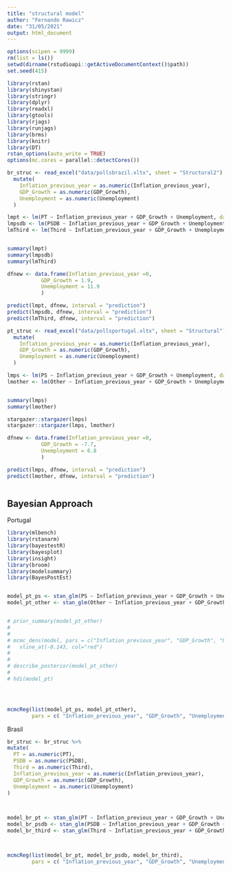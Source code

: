 ---
title: "structural model"
author: "Fernando Rawicz"
date: "31/05/2021"
output: html_document
---

```{r message = FALSE}
options(scipen = 9999)
rm(list = ls())
setwd(dirname(rstudioapi::getActiveDocumentContext()$path))
set.seed(415)

library(rstan)
library(shinystan)
library(stringr)
library(dplyr)
library(readxl)
library(gtools)
library(rjags)
library(runjags)
library(brms)
library(knitr)
library(DT)
rstan_options(auto_write = TRUE)
options(mc.cores = parallel::detectCores())
```


```{r}


br_struc <- read_excel("data/pollsbrazil.xltx", sheet = "Structural2") %>% 
  mutate(
    Inflation_previous_year = as.numeric(Inflation_previous_year),
    GDP_Growth = as.numeric(GDP_Growth),
    Unemployment = as.numeric(Unemployment)
  )


```

```{r}
lmpt <- lm(PT ~ Inflation_previous_year + GDP_Growth + Unemployment, data = br_struc)
lmpsdb <- lm(PSDB ~ Inflation_previous_year + GDP_Growth + Unemployment, data = br_struc)
lmThird <- lm(Third ~ Inflation_previous_year + GDP_Growth + Unemployment, data = br_struc)


summary(lmpt)
summary(lmpsdb)
summary(lmThird)

```

```{r}
dfnew <- data.frame(Inflation_previous_year =0,
           GDP_Growth = 1.9,
           Unemployment = 11.9
           )

predict(lmpt, dfnew, interval = "prediction")
predict(lmpsdb, dfnew, interval = "prediction")
predict(lmThird, dfnew, interval = "prediction")

```

```{r}


pt_struc <- read_excel("data/pollsportugal.xltx", sheet = "Structural") %>% 
  mutate(
    Inflation_previous_year = as.numeric(Inflation_previous_year),
    GDP_Growth = as.numeric(GDP_Growth),
    Unemployment = as.numeric(Unemployment)
  )


```

```{r}
lmps <- lm(PS ~ Inflation_previous_year + GDP_Growth + Unemployment, data = pt_struc)
lmother <- lm(Other ~ Inflation_previous_year + GDP_Growth + Unemployment, data = pt_struc)


summary(lmps)
summary(lmother)

stargazer::stargazer(lmps)
stargazer::stargazer(lmps, lmother)
```

```{r}
dfnew <- data.frame(Inflation_previous_year =0,
           GDP_Growth = -7.7,
           Unemployment = 6.8
           )

predict(lmps, dfnew, interval = "prediction")
predict(lmother, dfnew, interval = "prediction")



```






## Bayesian Approach
Portugal

```{r}

library(mlbench)
library(rstanarm)
library(bayestestR)
library(bayesplot)
library(insight)
library(broom)
library(modelsummary)
library(BayesPostEst)


model_pt_ps <- stan_glm(PS ~ Inflation_previous_year + GDP_Growth + Unemployment, data = pt_struc)
model_pt_other <- stan_glm(Other ~ Inflation_previous_year + GDP_Growth + Unemployment, data = pt_struc)


# prior_summary(model_pt_other)
# 
# 
# mcmc_dens(model, pars = c("Inflation_previous_year", "GDP_Growth", "Unemployment"))+
#   vline_at(-0.143, col="red")
# 
# 
# describe_posterior(model_pt_other)
# 
# hdi(model_pt)




mcmcReg(list(model_pt_ps, model_pt_other),
        pars = c( "Inflation_previous_year", "GDP_Growth", "Unemployment") ,  format = 'latex', regex = T, doctype = F)

```



Brasil

```{r}

br_struc <- br_struc %>% 
mutate(
  PT = as.numeric(PT),
  PSDB = as.numeric(PSDB),
  Third = as.numeric(Third),
  Inflation_previous_year = as.numeric(Inflation_previous_year),
  GDP_Growth = as.numeric(GDP_Growth),
  Unemployment = as.numeric(Unemployment)
)

  

model_br_pt <- stan_glm(PT ~ Inflation_previous_year + GDP_Growth + Unemployment, data = br_struc)
model_br_psdb <- stan_glm(PSDB ~ Inflation_previous_year + GDP_Growth + Unemployment, data = br_struc)
model_br_third <- stan_glm(Third ~ Inflation_previous_year + GDP_Growth + Unemployment, data = br_struc)



mcmcReg(list(model_br_pt, model_br_psdb, model_br_third),
        pars = c( "Inflation_previous_year", "GDP_Growth", "Unemployment") ,  format = 'latex', regex = T, doctype = F)

```








